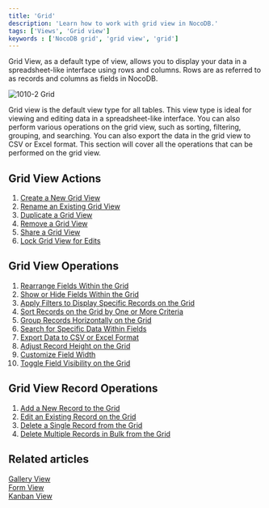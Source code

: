 ```yaml
---
title: 'Grid'
description: 'Learn how to work with grid view in NocoDB.'
tags: ['Views', 'Grid view']
keywords : ['NocoDB grid', 'grid view', 'grid']
---
```


Grid View, as a default type of view, allows you to display your data in a spreadsheet-like interface using rows and columns. Rows are as referred to as records and columns as fields in NocoDB.

![1010-2 Grid](/img/v2/views/grid.png)

Grid view is the default view type for all tables. This view type is ideal for viewing and editing data in a spreadsheet-like interface. You can also perform various operations on the grid view, such as sorting, filtering, grouping, and searching. You can also export the data in the grid view to CSV or Excel format. This section will cover all the operations that can be performed on the grid view.

## Grid View Actions
1. [Create a New Grid View](/docs/product-docs/views/create-view#create-new-view)
2. [Rename an Existing Grid View](/docs/product-docs/views/actions-on-view#rename-view)
3. [Duplicate a Grid View](/docs/product-docs/views/actions-on-view#duplicate-view)
4. [Remove a Grid View](/docs/product-docs/views/actions-on-view#delete-view)
5. [Share a Grid View](/docs/product-docs/views/share-view)
6. [Lock Grid View for Edits](/docs/product-docs/views#view-permission-types)

## Grid View Operations
1. [Rearrange Fields Within the Grid](/docs/product-docs/table-operations/field-operations#rearranging-fields)
2. [Show or Hide Fields Within the Grid](/docs/product-docs/table-operations/field-operations#show--hide-fields)
3. [Apply Filters to Display Specific Records on the Grid](/docs/product-docs/table-operations/filter)
4. [Sort Records on the Grid by One or More Criteria](/docs/product-docs/table-operations/sort)
5. [Group Records Horizontally on the Grid](/docs/product-docs/table-operations/group-by)
6. [Search for Specific Data Within Fields](/docs/product-docs/table-operations/search)
7. [Export Data to CSV or Excel Format](/docs/product-docs/table-operations/download#download-data)
8. [Adjust Record Height on the Grid](/docs/product-docs/table-operations/row-height)
9. [Customize Field Width](/docs/product-docs/fields/actions-on-field)
10. [Toggle Field Visibility on the Grid](/docs/product-docs/table-operations/field-operations#show--hide-fields)

## Grid View Record Operations
1. [Add a New Record to the Grid](/docs/product-docs/records/create-record)
2. [Edit an Existing Record on the Grid](/docs/product-docs/records/actions-on-record#update-record)
3. [Delete a Single Record from the Grid](/docs/product-docs/records/actions-on-record#delete-record-single)
4. [Delete Multiple Records in Bulk from the Grid](/docs/product-docs/records/actions-on-record#delete-record-bulk)

## Related articles
[Gallery View](/docs/product-docs/views/view-types/gallery)  
[Form View](/docs/product-docs/views/view-types/form)  
[Kanban View](/docs/product-docs/views/view-types/kanban)  

